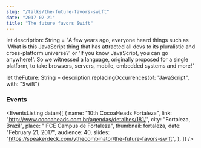 ```yaml
---
slug: "/talks/the-future-favors-swift"
date: "2017-02-21"
title: "The future favors Swift"
---
```




let description: String = "A few years ago, everyone heard things such as 'What is this JavaScript thing that has attracted all devs to its pluralistic and cross-platform universe?' or 'If you know JavaScript, you can go anywhere!'. So we witnessed a language, originally proposed for a single platform, to take browsers, servers, mobile, embedded systems and more!"

let theFuture: String = description.replacingOccurrences(of: "JavaScript", with: "Swift")

### Events

<EventsListing
  data={[
    {
      name: "10th CocoaHeads Fortaleza",
      link: "http://www.cocoaheads.com.br/agendas/detalhes/181/",
      city: "Fortaleza, Brazil",
      place: "IFCE Campus de Fortaleza",
      thumbnail: fortaleza,
      date: "February 21, 2017",
      audience: 40,
      slides: "https://speakerdeck.com/ythecombinator/the-future-favors-swift",
    },
  ]}
/>
